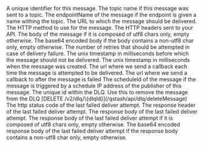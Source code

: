<ResponseField name="messageId" type="string" required>
  A unique identifier for this message.
</ResponseField>

<ResponseField name="topicName" type="string">
  The topic name if this message was sent to a topic.
</ResponseField>

<ResponseField name="endpointName" type="string">
  The endpointName of the message if the endpoint is given a name withing the topic.
</ResponseField>

<ResponseField name="url" type="string" required>
  The URL to which the message should be delivered.
</ResponseField>

<ResponseField name="method" type="string">
  The HTTP method to use for the message.
</ResponseField>

<ResponseField name="header" type="Record<string, string[]>">
  The HTTP headers sent to your API.
</ResponseField>

<ResponseField name="body" type="string">
  The body of the message if it is composed of utf8 chars only, empty otherwise.
</ResponseField>

<ResponseField name="bodyBase64" type="string">
  The base64 encoded body if the body contains a non-utf8 char only, empty otherwise.
</ResponseField>

<ResponseField name="maxRetries" type="int">
  The number of retries that should be attempted in case of delivery failure.
</ResponseField>

<ResponseField name="notBefore" type="int">
  The unix timestamp in milliseconds before which the message should not be delivered.
</ResponseField>

<ResponseField name="createdAt" type="int" required>
  The unix timestamp in milliseconds when the message was created.
</ResponseField>

<ResponseField name="callback" type="string">
  The url where we send a callback each time the message is attempted to be delivered.
</ResponseField>

<ResponseField name="failureCallback" type="string">
  The url where we send a callback to after the message is failed
</ResponseField>

<ResponseField name="scheduleId" type="string" >
  The scheduleId of the message if the message is triggered by a schedule
</ResponseField>

<ResponseField name="callerIP" type="string" required>
    IP address of the publisher of this message.
</ResponseField>

<ResponseField name="dlqId" type="string" required>
    The unique id within the DLQ. Use this to remove the message from the DLQ
    [DELETE /v2/dlq/\{dlqId}](/qstash/api/dlq/deleteMessage)
</ResponseField>

<ResponseField name="responseStatus" type="int">
  The http status code of the last failed deliver attempt.
</ResponseField>

<ResponseField name="responseHeader" type="string">
  The response header of the last failed deliver attempt.
</ResponseField>

<ResponseField name="responseBody" type="string">
  The response body of the last failed deliver attempt.
</ResponseField>

<ResponseField name="responseBody" type="string">
  The response body of the last failed deliver attempt if it is composed of utf8 chars only, empty otherwise.
</ResponseField>

<ResponseField name="responseBodyBase64" type="string">
  The base64 encoded response body of the last failed deliver attempt if the response body contains a non-utf8 char only, empty otherwise.
</ResponseField>
